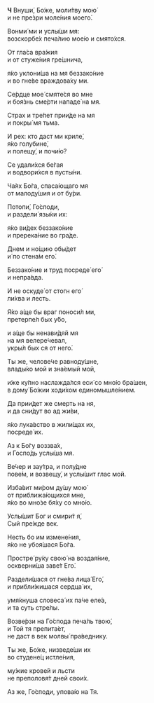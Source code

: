 **Ч** Внуши́, Бо́же, моли́тву мою́  
и не пре́зри моле́ния моего́.

Вонми́ ми и услы́ши мя:  
возскорбе́х печа́лию мое́ю и смято́хся.

От гла́са вра́жия  
и от стуже́ния гре́шнича,

я́ко уклони́ша на мя беззако́ние  
и во гне́ве враждова́ху ми.

Се́рдце мое́ смяте́ся во мне  
и боя́знь сме́рти нападе́ на мя.

Страх и тре́пет прии́де на мя  
и покры́ мя тьма.

И рех: кто даст ми криле́,  
я́ко голубине́,  
и полещу́, и почи́ю?

Се удали́хся бе́гая  
и водвори́хся в пусты́ни.

Ча́ях Бо́га, спаса́ющаго мя  
от малоду́шия и от бу́ри.

Потопи́, Го́споди,  
и раздели́ язы́ки их:

я́ко ви́дех беззако́ние  
и пререка́ние во гра́де.

Днем и но́щию обы́дет  
и́ по стена́м eго́.

Беззако́ние и труд посреде́ eго́  
и непра́вда.

И не оскуде́ от стогн eго́  
ли́хва и лесть.

Я́ко а́ще бы враг поноси́л ми,  
претерпе́л бых у́бо,

и а́ще бы ненави́дяй мя  
на мя велере́чевал,  
укры́л бых ся от него́.

Ты же, челове́че равноду́шне,  
влады́ко мой и зна́емый мой,

и́же ку́пно наслажда́лся еси́ со мно́ю бра́шен,  
в дому́ Бо́жии ходи́хом единомышле́нием.

Да прии́дет же смерть на ня,  
и да сни́дут во ад жи́ви,

я́ко лука́вство в жили́щах их,  
посреде́ их.

Аз к Бо́гу воззва́х,  
и Госпо́дь услы́ша мя.

Ве́чер и зау́тра, и полу́дне  
пове́м, и возвещу́, и услы́шит глас мой.

Изба́вит ми́ром ду́шу мою́  
от приближа́ющихся мне,  
я́ко во мно́зе бя́ху со мно́ю.

Услы́шит Бог и смири́т я́,  
Сый пре́жде век.

Несть бо им измене́ния,  
я́ко не убоя́шася Бо́га.

Простре́ ру́ку свою́ на воздая́ние,  
оскверни́ша заве́т Его́.

Раздели́шася от гне́ва лица́ Его́,  
и прибли́жишася сердца́ их,

умя́кнуша словеса́ их па́че еле́а,  
и та суть стре́лы.

Возве́рзи на Го́спода печа́ль твою́,  
и Той тя препита́ет,  
не даст в век молвы́ пра́веднику.

Ты же, Бо́же, низведе́ши их  
во студене́ц истле́ния,

му́жие крове́й и льсти  
не преполовя́т дней свои́х.

Аз же, Го́споди, упова́ю на Тя.
